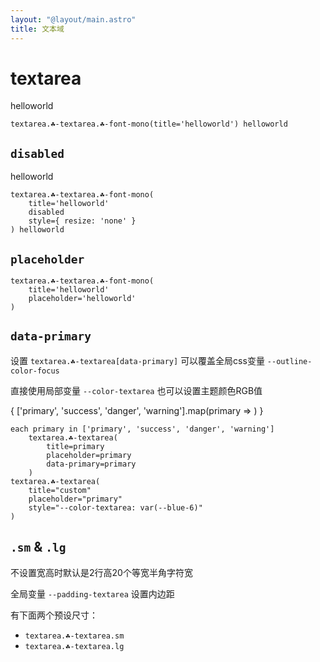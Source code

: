```yaml
---
layout: "@layout/main.astro"
title: 文本域
---
```




# textarea

<T tag="textarea" class="☘-textarea ☘-font-mono" title="helloworld">helloworld</T>

```pug
textarea.☘-textarea.☘-font-mono(title='helloworld') helloworld
```

## `disabled`

<T tag="textarea" class="☘-textarea ☘-font-mono" title="helloworld" disabled style="resize: none">helloworld</T>

```pug
textarea.☘-textarea.☘-font-mono(
    title='helloworld' 
    disabled 
    style={ resize: 'none' }
) helloworld
```

## `placeholder`

<T
    tag="textarea"
    class="☘-textarea ☘-font-mono"
    title="helloworld"
    placeholder='helloworld'
/>

```pug
textarea.☘-textarea.☘-font-mono(
    title='helloworld'
    placeholder='helloworld'
)
```

## `data-primary`

设置 `textarea.☘-textarea[data-primary]` 可以覆盖全局css变量 `--outline-color-focus`

直接使用局部变量 `--color-textarea` 也可以设置主题颜色RGB值

<Grid inline>
{
    ['primary', 'success', 'danger', 'warning'].map(primary => 
        <T
            tag="textarea"
            class="☘-textarea"
            title={primary}
            placeholder={primary}
            data-primary={primary}
        />
    )
}
<T
    tag="textarea"
    class="☘-textarea"
    title="custom"
    placeholder="custom"
    style="--color-textarea: var(--blue-6)"
/>
</Grid>

```pug
each primary in ['primary', 'success', 'danger', 'warning']
    textarea.☘-textarea(
        title=primary
        placeholder=primary
        data-primary=primary
    )
textarea.☘-textarea(
    title="custom"
    placeholder="primary"
    style="--color-textarea: var(--blue-6)"
)
```

## `.sm` & `.lg`

不设置宽高时默认是2行高20个等宽半角字符宽

全局变量 `--padding-textarea` 设置内边距

有下面两个预设尺寸：

- `textarea.☘-textarea.sm`
    <br/><T tag="textarea" class="☘-textarea sm" title="尺寸更小的文本域" placeholder="更小" />
- `textarea.☘-textarea.lg`
    <br/><T tag="textarea" class="☘-textarea lg" title="尺寸更大的文本域" placeholder="更大" />

